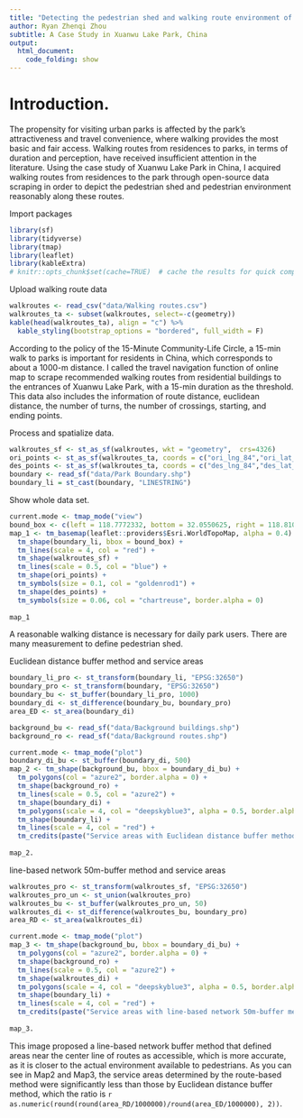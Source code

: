 ```yaml
---
title: "Detecting the pedestrian shed and walking route environment of urban parks with open-source data"
author: Ryan Zhenqi Zhou
subtitle: A Case Study in Xuanwu Lake Park, China
output:
  html_document:
    code_folding: show
---
```


# Introduction. 

The propensity for visiting urban parks is affected by the park’s attractiveness and travel convenience, where walking provides the most basic and fair access. Walking routes from residences to parks, in terms of duration and perception, have received insufficient attention in the literature. Using the case study of Xuanwu Lake Park in China, I acquired walking routes from residences to the park through open-source data scraping in order to depict the pedestrian shed and pedestrian environment reasonably along these routes.

Import packages
```r
library(sf)
library(tidyverse)
library(tmap)
library(leaflet)
library(kableExtra)
# knitr::opts_chunk$set(cache=TRUE)  # cache the results for quick compiling
```

Upload walking route data
```r
walkroutes <- read_csv("data/Walking routes.csv")
walkroutes_ta <- subset(walkroutes, select=-c(geometry))
kable(head(walkroutes_ta), align = "c") %>%
  kable_styling(bootstrap_options = "bordered", full_width = F)
```

According to the policy of the 15-Minute Community-Life Circle, a 15-min walk to parks is important for residents in China, which corresponds to about a 1000-m distance. I called the travel navigation function of online map to scrape recommended walking routes from residential buildings to the entrances of Xuanwu Lake Park, with a 15-min duration as the threshold. This data also includes the information of route distance, euclidean distance, the number of turns, the number of crossings,      starting, and ending points.  

Process and spatialize data. 
```r
walkroutes_sf <- st_as_sf(walkroutes, wkt = "geometry",  crs=4326)
ori_points <- st_as_sf(walkroutes_ta, coords = c("ori_lng_84","ori_lat_84"),  crs=4326)
des_points <- st_as_sf(walkroutes_ta, coords = c("des_lng_84","des_lat_84"),  crs=4326)
boundary <- read_sf("data/Park Boundary.shp")
boundary_li = st_cast(boundary, "LINESTRING")
```

Show whole data set. 
```r
current.mode <- tmap_mode("view")
bound_box <- c(left = 118.7772332, bottom = 32.0550625, right = 118.8104844, top = 32.0902245)
map_1 <- tm_basemap(leaflet::providers$Esri.WorldTopoMap, alpha = 0.4) +
  tm_shape(boundary_li, bbox = bound_box) +
  tm_lines(scale = 4, col = "red") + 
  tm_shape(walkroutes_sf) +
  tm_lines(scale = 0.5, col = "blue") +
  tm_shape(ori_points) +
  tm_symbols(size = 0.1, col = "goldenrod1") +
  tm_shape(des_points) +
  tm_symbols(size = 0.06, col = "chartreuse", border.alpha = 0) 
   
map_1
```

A reasonable walking distance is necessary for daily park users. There are many measurement to define pedestrian shed.  

Euclidean distance buffer method and service areas
```r
boundary_li_pro <- st_transform(boundary_li, "EPSG:32650")
boundary_pro <- st_transform(boundary, "EPSG:32650")
boundary_bu <- st_buffer(boundary_li_pro, 1000)
boundary_di <- st_difference(boundary_bu, boundary_pro)
area_ED <- st_area(boundary_di)

background_bu <- read_sf("data/Background buildings.shp")
background_ro <- read_sf("data/Background routes.shp")

current.mode <- tmap_mode("plot")
boundary_di_bu <- st_buffer(boundary_di, 500)
map_2 <- tm_shape(background_bu, bbox = boundary_di_bu) +
  tm_polygons(col = "azure2", border.alpha = 0) + 
  tm_shape(background_ro) +
  tm_lines(scale = 0.5, col = "azure2") +
  tm_shape(boundary_di) +
  tm_polygons(scale = 4, col = "deepskyblue3", alpha = 0.5, border.alpha = 0) + 
  tm_shape(boundary_li) +
  tm_lines(scale = 4, col = "red") +
  tm_credits(paste("Service areas with Euclidean distance buffer method is",as.character(round(area_ED/1000000)),"km2"), position=c("left", "bottom"))
  
map_2. 
```
line-based network 50m-buffer method and service areas
```r
walkroutes_pro <- st_transform(walkroutes_sf, "EPSG:32650")
walkroutes_pro_un <- st_union(walkroutes_pro)
walkroutes_bu <- st_buffer(walkroutes_pro_un, 50)
walkroutes_di <- st_difference(walkroutes_bu, boundary_pro)
area_RD <- st_area(walkroutes_di)

current.mode <- tmap_mode("plot")
map_3 <- tm_shape(background_bu, bbox = boundary_di_bu) +
  tm_polygons(col = "azure2", border.alpha = 0) + 
  tm_shape(background_ro) +
  tm_lines(scale = 0.5, col = "azure2") +
  tm_shape(walkroutes_di) +
  tm_polygons(scale = 4, col = "deepskyblue3", alpha = 0.5, border.alpha = 0) + 
  tm_shape(boundary_li) +
  tm_lines(scale = 4, col = "red") +
  tm_credits(paste("Service areas with line-based network 50m-buffer method is",as.character(round(area_RD/1000000)),"km2"), position=c("left", "bottom"))
  
map_3. 
```

This image proposed a line-based network buffer method that defined areas near the center line of routes as accessible, which is more accurate, as it is closer to the actual environment available to pedestrians. As you can see in Map2 and Map3, the service areas determined by the route-based method were significantly less than those by Euclidean distance buffer method, which the ratio is `r as.numeric(round(round(area_RD/1000000)/round(area_ED/1000000), 2))`.  
